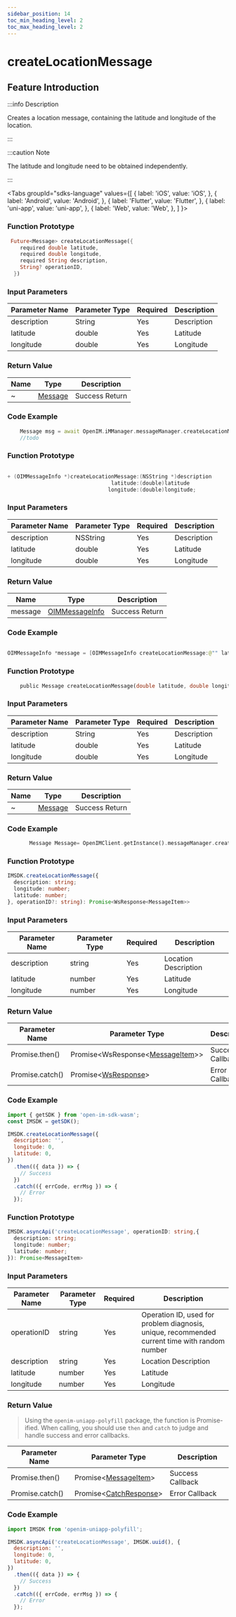 ```yaml
---
sidebar_position: 14
toc_min_heading_level: 2
toc_max_heading_level: 2
---
```


# createLocationMessage

## Feature Introduction

:::info Description

Creates a location message, containing the latitude and longitude of the location.

:::

:::caution Note

The latitude and longitude need to be obtained independently.

:::

<Tabs
groupId="sdks-language"
values={[
{ label: 'iOS', value: 'iOS', },
{ label: 'Android', value: 'Android', },
{ label: 'Flutter', value: 'Flutter', },
{ label: 'uni-app', value: 'uni-app', },
{ label: 'Web', value: 'Web', },
]
}>

<TabItem value="Flutter">

### Function Prototype

```dart showLineNumbers
 Future<Message> createLocationMessage({
    required double latitude,
    required double longitude,
    required String description,
    String? operationID,
  })
```

### Input Parameters

| Parameter Name | Parameter Type | Required | Description  |
| -------------- | -------------- | -------- | ------------ |
| description    | String         | Yes      | Description  |
| latitude       | double         | Yes      | Latitude     |
| longitude      | double         | Yes      | Longitude    |

### Return Value

| Name | Type                                               | Description |
| ---- | -------------------------------------------------- | ----------- |
| ~    | [Message](/class/message/messageInfo.mdx) | Success Return |

### Code Example

```dart showLineNumbers
    Message msg = await OpenIM.iMManager.messageManager.createLocationMessage(latitude: latitude, longitude: longitude, description: description);
    //todo
```

</TabItem>

<TabItem value="iOS">

### Function Prototype

```swift showLineNumbers

+ (OIMMessageInfo *)createLocationMessage:(NSString *)description
                                 latitude:(double)latitude
                                longitude:(double)longitude;

```

### Input Parameters

| Parameter Name | Parameter Type | Required | Description  |
| -------------- | -------------- | -------- | ------------ |
| description    | NSString       | Yes      | Description  |
| latitude       | double         | Yes      | Latitude     |
| longitude      | double         | Yes      | Longitude    |

### Return Value

| Name       | Type                                                      | Description |
| ---------- | --------------------------------------------------------- | ----------- |
| message    | [OIMMessageInfo](/class/message/messageInfo.mdx) | Success Return |

### Code Example

```swift showLineNumbers

OIMMessageInfo *message = [OIMMessageInfo createLocationMessage:@"" latitude:0 longitude:0];

```

</TabItem>

<TabItem value="Android">

### Function Prototype

```dart showLineNumbers
    public Message createLocationMessage(double latitude, double longitude, String description)
```

### Input Parameters

| Parameter Name | Parameter Type | Required | Description  |
| -------------- | -------------- | -------- | ------------ |
| description    | String         | Yes      | Description  |
| latitude       | double         | Yes      | Latitude     |
| longitude      | double         | Yes      | Longitude    |

### Return Value

| Name | Type                                               | Description |
| ---- | -------------------------------------------------- | ----------- |
| ~    | [Message](/class/message/messageInfo.mdx) | Success Return |

### Code Example

```dart showLineNumbers
       Message Message= OpenIMClient.getInstance().messageManager.createLocationMessage(latitude, longitude, description)
```

</TabItem>

<TabItem value="Web">

### Function Prototype

```ts showLineNumbers
IMSDK.createLocationMessage({
  description: string;
  longitude: number;
  latitude: number;
}, operationID?: string): Promise<WsResponse<MessageItem>>
```

### Input Parameters

| Parameter Name | Parameter Type | Required | Description     |
| -------------- | -------------- | -------- | --------------- |
| description    | string         | Yes      | Location Description |
| latitude       | number         | Yes      | Latitude       |
| longitude      | number         | Yes      | Longitude      |

### Return Value

| Parameter Name | Parameter Type                                                                     | Description   |
| -------------- | ---------------------------------------------------------------------------------- | ------------- |
| Promise.then() | Promise<WsResponse<[MessageItem](/class/message/messageInfo.mdx)>\> | Success Callback |
| Promise.catch()| Promise<[WsResponse](/class/response.mdx)\>                                 | Error Callback |

### Code Example

```js showLineNumbers
import { getSDK } from 'open-im-sdk-wasm';
const IMSDK = getSDK();

IMSDK.createLocationMessage({
  description: '',
  longitude: 0,
  latitude: 0,
})
  .then(({ data }) => {
    // Success
  })
  .catch(({ errCode, errMsg }) => {
    // Error
  });
```

</TabItem>

<TabItem value="uni-app">

### Function Prototype

```ts showLineNumbers
IMSDK.asyncApi('createLocationMessage', operationID: string,{
  description: string;
  longitude: number;
  latitude: number;
}): Promise<MessageItem>
```

### Input Parameters

| Parameter Name | Parameter Type | Required | Description                                                         |
| -------------- | -------------- | -------- | ------------------------------------------------------------------- |
| operationID    | string         | Yes      | Operation ID, used for problem diagnosis, unique, recommended current time with random number |
| description    | string         | Yes      | Location Description                                               |
| latitude       | number         | Yes      | Latitude                                                           |
| longitude      | number         | Yes      | Longitude                                                          |

### Return Value

> Using the `openim-uniapp-polyfill` package, the function is Promise-ified. When calling, you should use `then` and `catch` to judge and handle success and error callbacks.

| Parameter Name | Parameter Type                                                         | Description   |
| -------------- | ---------------------------------------------------------------------- | ------------- |
| Promise.then() | Promise<[MessageItem](/class/message/messageInfo.mdx)\> | Success Callback |
| Promise.catch()| Promise<[CatchResponse](/class/response.mdx)\>                  | Error Callback |

### Code Example

```js showLineNumbers
import IMSDK from 'openim-uniapp-polyfill';

IMSDK.asyncApi('createLocationMessage', IMSDK.uuid(), {
  description: '',
  longitude: 0,
  latitude: 0,
})
  .then(({ data }) => {
    // Success
  })
  .catch(({ errCode, errMsg }) => {
    // Error
  });
```

</TabItem>

</Tabs>